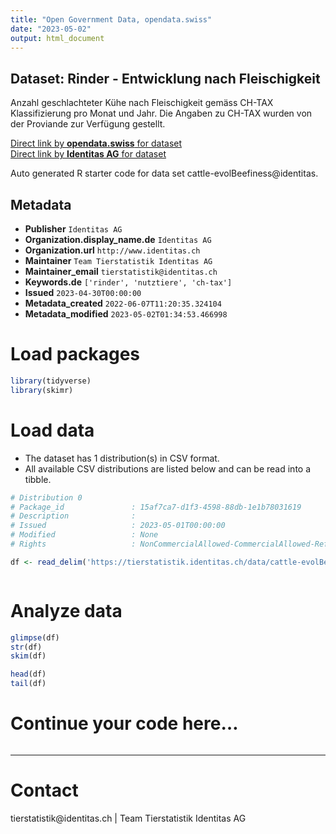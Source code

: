```yaml
---
title: "Open Government Data, opendata.swiss"
date: "2023-05-02"
output: html_document
---
```


## Dataset: Rinder - Entwicklung nach Fleischigkeit

Anzahl geschlachteter Kühe nach Fleischigkeit gemäss CH-TAX Klassifizierung pro Monat und Jahr. Die Angaben zu CH-TAX wurden von der Proviande zur Verfügung gestellt.

[Direct link by **opendata.swiss** for dataset](https://opendata.swiss/de/dataset/rinder-entwicklung-nach-fleischigkeit)<br>
[Direct link by **Identitas AG** for dataset](https://tierstatistik.identitas.ch/)

Auto generated R starter code for data set cattle-evolBeefiness@identitas.

## Metadata

- **Publisher** `Identitas AG`
- **Organization.display_name.de** `Identitas AG`
- **Organization.url** `http://www.identitas.ch`
- **Maintainer** `Team Tierstatistik Identitas AG`
- **Maintainer_email** `tierstatistik@identitas.ch`
- **Keywords.de** `['rinder', 'nutztiere', 'ch-tax']`
- **Issued** `2023-04-30T00:00:00`
- **Metadata_created** `2022-06-07T11:20:35.324104`
- **Metadata_modified** `2023-05-02T01:34:53.466998`


# Load packages

```r

library(tidyverse)
library(skimr)

```

# Load data

-   The dataset has 1 distribution(s) in CSV format.
-   All available CSV distributions are listed below and can be read into a tibble.

```r

# Distribution 0
# Package_id               : 15af7ca7-d1f3-4598-88db-1e1b78031619
# Description              : 
# Issued                   : 2023-05-01T00:00:00
# Modified                 : None
# Rights                   : NonCommercialAllowed-CommercialAllowed-ReferenceRequired

df <- read_delim('https://tierstatistik.identitas.ch/data/cattle-evolBeefiness.csv')



```

# Analyze data

```r

glimpse(df)
str(df)
skim(df)

head(df)
tail(df)

```

# Continue your code here...

```r

```

------------------------------------------------------------------------

# Contact

tierstatistik@identitas.ch | Team Tierstatistik Identitas AG
